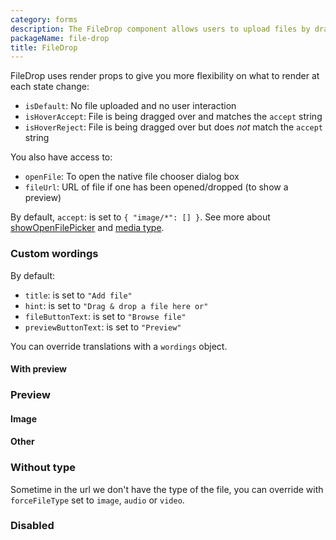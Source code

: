 ```yaml
---
category: forms
description: The FileDrop component allows users to upload files by dragging and dropping them into a designated area or by clicking to select files from their device. It simplifies the file upload process with an intuitive, user-friendly interface, providing visual feedback and handling multiple files. This component is ideal for applications that require easy and efficient file uploads, improving overall user experience.
packageName: file-drop
title: FileDrop
---
```


FileDrop uses render props to give you more flexibility on what to render at each state change:

- `isDefault`: No file uploaded and no user interaction
- `isHoverAccept`: File is being dragged over and matches the `accept` string
- `isHoverReject`: File is being dragged over but does _not_ match the `accept` string

You also have access to:

- `openFile`: To open the native file chooser dialog box
- `fileUrl`: URL of file if one has been opened/dropped (to show a preview)

By default, `accept`: is set to `{ "image/*": [] }`. See more about [showOpenFilePicker](https://developer.mozilla.org/en-US/docs/Web/API/window/showOpenFilePicker#examples) and [media type](https://developer.mozilla.org/en-US/docs/Web/HTTP/Basics_of_HTTP/MIME_types/Common_types).

### Custom wordings

By default:

- `title`: is set to `"Add file"`
- `hint`: is set to `"Drag & drop a file here or"`
- `fileButtonText`: is set to `"Browse file"`
- `previewButtonText`: is set to `"Preview"`

You can override translations with a `wordings` object.

<div data-playground="wordings.tsx" data-component="FileDrop"></div>

#### With preview

<div data-playground="preview.tsx" data-component="FileDrop"></div>

### Preview

#### Image

<div data-playground="image.tsx" data-component="FileDrop"></div>

#### Other

<div data-playground="others.tsx" data-component="FileDrop"></div>

### Without type

Sometime in the url we don't have the type of the file, you can override with `forceFileType` set to `image`, `audio` or `video`.

<div data-playground="no-type.tsx" data-component="FileDrop"></div>

### Disabled

<div data-playground="disabled.tsx" data-component="FileDrop"></div>
